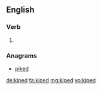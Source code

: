 ==English==

===Verb===
{{head|en}}

# {{en-past of|kipe}}

===Anagrams===
* [[piked#English|piked]]

[[de:kiped]]
[[fa:kiped]]
[[mg:kiped]]
[[vo:kiped]]